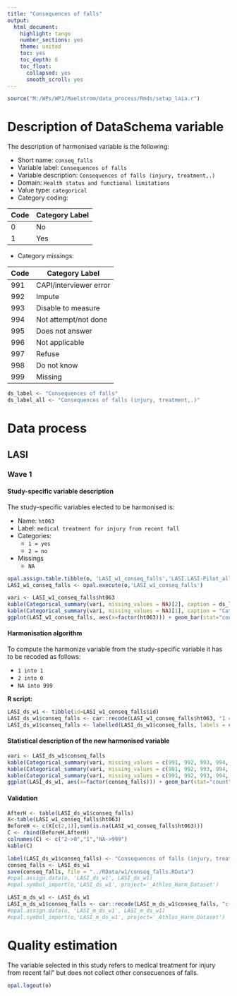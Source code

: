 ```yaml
---
title: "Consequences of falls"
output:
  html_document:
    highlight: tango
    number_sections: yes
    theme: united
    toc: yes
    toc_depth: 6
    toc_float:
      collapsed: yes
      smooth_scroll: yes
---
```


<!-- ########################################################## --> 

<!-- # Installation, loading packages -->
<!-- **R script:** -->

```r
source("M:/WPs/WP1/Maelstrom/data_process/Rmds/setup_laia.r")
```
<!-- ########################################################## --> 


# Description of DataSchema variable

The description of harmonised variable is the following:

* Short name: `conseq_falls`
* Variable label: `Consequences of falls`
* Variable description: `Consequences of falls (injury, treatment,.)`
* Domain: `Health status and functional limitations`
* Value type: `categorical`
* Category coding:

**Code** | **Category Label**
-------- | ------------------
0        | No
1        | Yes

* Category missings: 

**Code** | **Category Label**
----| ------------------
991 | CAPI/interviewer error
992 | Impute
993 | Disable to measure
994 | Not attempt/not done
995 | Does not answer
996 | Not applicable
997 | Refuse
998 | Do not know
999 | Missing

```r
ds_label <- "Consequences of falls"
ds_label_all <- "Consequences of falls (injury, treatment,.)"
```

# Data process

## LASI

### Wave 1 	

#### Study-specific variable description


The study-specific variables elected to be harmonised is:

* Name: `ht063`
* Label: `medical treatment for injury from recent fall`
* Categories:
   + `1 = yes`
   + `2 = no`
* Missings
   + `NA`

```r
opal.assign.table.tibble(o, 'LASI_w1_conseq_falls','LASI.LASI-Pilot_all', variables=list('ht063'), missings = TRUE)
LASI_w1_conseq_falls <- opal.execute(o,'LASI_w1_conseq_falls')
```

```r
vari <- LASI_w1_conseq_falls$ht063
kable(Categorical_summary(vari, missing_values = NA)[2], caption = ds_label) 
kable(Categorical_summary(vari, missing_values = NA)[1], caption = "Category")
ggplot(LASI_w1_conseq_falls, aes(x=factor(ht063))) + geom_bar(stat="count", width=0.4, fill="steelblue") + xlab("Consequences of Falls") + ylab("Frequency")
```

#### Harmonisation algorithm

To compute the harmonize variable from the study-specific variable it has to be recoded as follows:

* `1 into 1` 
* `2 into 0`
* `NA into 999`

**R script:**

```r
LASI_ds_w1 <- tibble(id=LASI_w1_conseq_falls$id)
LASI_ds_w1$conseq_falls <- car::recode(LASI_w1_conseq_falls$ht063, "1 = '1';2 = '0';NA = '999' ")
LASI_ds_w1$conseq_falls <- labelled(LASI_ds_w1$conseq_falls, labels = c("No"=0, "Yes"=1,"Missing"=999, "Do not know"=998, "Refuse"=997, "Not applicable"=996, "Does not answer"=995,  "Not attempt not done"=994, "Disable to measure"=993, "Impute"=992, "CAPI interviewer error"=991))
```

#### Statistical description of the new harmonised variable
```r
vari <- LASI_ds_w1$conseq_falls
kable(Categorical_summary(vari, missing_values = c(991, 992, 993, 994, 995, 996, 997, 998, 999))[3], caption = ds_label) 
kable(Categorical_summary(vari, missing_values = c(991, 992, 993, 994, 995, 996, 997, 998, 999))[1], caption = "Category")
kable(Categorical_summary(vari, missing_values = c(991, 992, 993, 994, 995, 996, 997, 998, 999))[2], caption = "Type of missing")
ggplot(LASI_ds_w1, aes(x=factor(conseq_falls))) + geom_bar(stat="count", width=0.4, fill="steelblue") + xlab("Consequences of Falls") + ylab("Frequency")
```

#### Validation
```r
AfterH <- table(LASI_ds_w1$conseq_falls)
X<-table(LASI_w1_conseq_falls$ht063)
BeforeH <- c(X[c(2,1)],sum(is.na(LASI_w1_conseq_falls$ht063)))
C <- rbind(BeforeH,AfterH)
colnames(C) <- c("2->0","1","NA->999") 
kable(C)
```


```r
label(LASI_ds_w1$conseq_falls) <- "Consequences of falls (injury, treatment,.)"
conseq_falls <- LASI_ds_w1
save(conseq_falls, file = "../RData/w1/conseq_falls.RData")
#opal.assign.data(o, 'LASI_ds_w1', LASI_ds_w1)
#opal.symbol_import(o,'LASI_ds_w1', project='_Athlos_Harm_Dataset')

LASI_m_ds_w1 <- LASI_ds_w1
LASI_m_ds_w1$conseq_falls <- car::recode(LASI_m_ds_w1$conseq_falls, "c(991, 992, 993, 994, 995, 996, 997,998, 999)=NA")
#opal.assign.data(o, 'LASI_m_ds_w1', LASI_m_ds_w1)
#opal.symbol_import(o,'LASI_m_ds_w1', project='_Athlos_Harm_Dataset')
```


# Quality estimation
The variable selected in this study refers to medical treatment for injury from recent fall" but does not collect other consecuences of falls.

```r
opal.logout(o)
```
